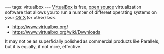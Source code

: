 ---
tags: virtualbox
---
[[VirtualBox]] is free, [[open source]] virtualization software that allows you to run a number of different operating systems on your [[OS X]] (or other) box.

* https://www.virtualbox.org/
* https://www.virtualbox.org/wiki/Downloads

It may not be as superficially polished as commercial products like Parallels, but it is equally, if not more, effective.
